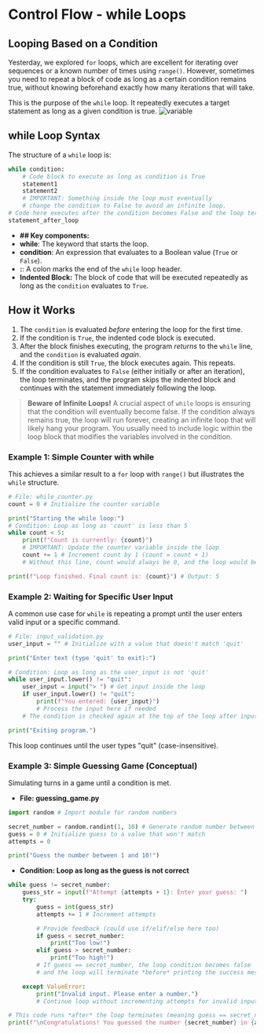 # Control Flow - while Loops

## Looping Based on a Condition
<section id="introduction-to-while-loop"></section>

Yesterday, we explored `for` loops, which are excellent for iterating over sequences or a known number of times using `range()`. However, sometimes you need to repeat a block of code as long as a certain condition remains true, without knowing beforehand exactly how many iterations that will take.

This is the purpose of the `while` loop. It repeatedly executes a target statement as long as a given condition is true.
<img src="/images/while_loop.jpg" alt="variable" className="w-150 h-100 mx-auto" />
## while Loop Syntax
<section id="while-loop-syntax"></section>

The structure of a `while` loop is:

```python
while condition:
    # Code block to execute as long as condition is True
    statement1
    statement2
    # IMPORTANT: Something inside the loop must eventually
    # change the condition to False to avoid an infinite loop.
# Code here executes after the condition becomes False and the loop terminates
statement_after_loop
```

* **## Key components:**
*   **while**: The keyword that starts the loop.
*   **condition**: An expression that evaluates to a Boolean value (`True` or `False`).
*   **:**: A colon marks the end of the `while` loop header.
*   **Indented Block:** The block of code that will be executed repeatedly as long as the `condition` evaluates to `True`.

## How it Works
<section id="how-it-works"></section>

1.  The `condition` is evaluated *before* entering the loop for the first time.
2.  If the condition is `True`, the indented code block is executed.
3.  After the block finishes executing, the program *returns* to the `while` line, and the `condition` is evaluated *again*.
4.  If the condition is still `True`, the block executes again. This repeats.
5.  If the condition evaluates to `False` (either initially or after an iteration), the loop terminates, and the program skips the indented block and continues with the statement immediately following the loop.

> **Beware of Infinite Loops!**
> A crucial aspect of `while` loops is ensuring that the condition will eventually become false. If the condition always remains true, the loop will run forever, creating an infinite loop that will likely hang your program. You usually need to include logic within the loop block that modifies the variables involved in the condition.

### Example 1: Simple Counter with while
<section id="simple-counter-with-while"></section>

This achieves a similar result to a `for` loop with `range()` but illustrates the `while` structure.

```python
# File: while_counter.py
count = 0 # Initialize the counter variable

print("Starting the while loop:")
# Condition: Loop as long as 'count' is less than 5
while count < 5:
    print(f"Count is currently: {count}")
    # IMPORTANT: Update the counter variable inside the loop
    count += 1 # Increment count by 1 (count = count + 1)
    # Without this line, count would always be 0, and the loop would be infinite!

print(f"Loop finished. Final count is: {count}") # Output: 5
```

### Example 2: Waiting for Specific User Input
<section id="waiting-for-specific-user-input"></section>

A common use case for `while` is repeating a prompt until the user enters valid input or a specific command.

```python
# File: input_validation.py
user_input = "" # Initialize with a value that doesn't match 'quit'

print("Enter text (type 'quit' to exit):")

# Condition: Loop as long as the user_input is not 'quit'
while user_input.lower() != "quit":
    user_input = input("> ") # Get input inside the loop
    if user_input.lower() != "quit":
        print(f"You entered: {user_input}")
        # Process the input here if needed
    # The condition is checked again at the top of the loop after input

print("Exiting program.")
```

This loop continues until the user types "quit" (case-insensitive).

### Example 3: Simple Guessing Game (Conceptual)
<section id="simple-guessing-game-conceptual"></section>

Simulating turns in a game until a condition is met.


* **File: guessing_game.py**
```python
import random # Import module for random numbers

secret_number = random.randint(1, 10) # Generate random number between 1 and 10
guess = 0 # Initialize guess to a value that won't match
attempts = 0

print("Guess the number between 1 and 10!")
```
* **Condition: Loop as long as the guess is not correct**
```python
while guess != secret_number:
    guess_str = input(f"Attempt {attempts + 1}: Enter your guess: ")
    try:
        guess = int(guess_str)
        attempts += 1 # Increment attempts

        # Provide feedback (could use if/elif/else here too)
        if guess < secret_number:
            print("Too low!")
        elif guess > secret_number:
            print("Too high!")
        # If guess == secret_number, the loop condition becomes false
        # and the loop will terminate *before* printing the success message below.

    except ValueError:
        print("Invalid input. Please enter a number.")
        # Continue loop without incrementing attempts for invalid input

# This code runs *after* the loop terminates (meaning guess == secret_number)
print(f"\nCongratulations! You guessed the number {secret_number} in {attempts} attempts.")
```


<Quiz questions={pythonQuiz} />